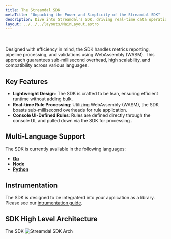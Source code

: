 ```yaml
---
title: The Streamdal SDK
metaTitle: "Unpacking the Power and Simplicity of the Streamdal SDK"
description: Dive into Streamdal's SDK, driving real-time data operations with minimal codebase disruptions.
layout: ../../../layouts/MainLayout.astro
---
```


<br />
<br />
Designed with efficiency in mind, the SDK handles metrics reporting, pipeline processing, and validations using WebAssembly (WASM). This approach guarantees sub-millisecond overhead, high scalability, and compatibility across various languages.

## Key Features

- **Lightweight Design**: The SDK is crafted to be lean, ensuring efficient runtime without adding bulk.
- **Real-time Rule Processing**: Utilizing WebAssembly (WASM), the SDK boasts sub-millisecond overheads for rule application.
- **Console UI-Defined Rules**: Rules are defined directly through the console UI, and pulled down via the SDK for processing .

## Multi-Language Support

The SDK is currently available in the following languages:

- **[Go](https://github.com/streamdal/go-sdk)**
- **[Node](https://github.com/streamdal/node-sdk)**
- **[Python](https://github.com/streamdal/python-sdk)**

## Instrumentation

The SDK is designed to be integraterd into your application as a library. Please see our [intrumentation guide](../../guides/Instrumentation/).  

## SDK High Level Architecture

The SDK 
<img src={sdkDiagram} alt="Streamdal SDK Arch" />




